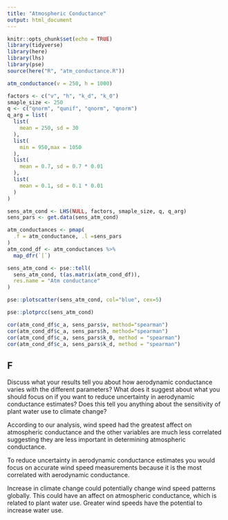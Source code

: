```yaml
---
title: "Atmospheric Conductance"
output: html_document
---
```


```r
knitr::opts_chunk$set(echo = TRUE)
library(tidyverse)
library(here)
library(lhs)
library(pse)
source(here("R", "atm_conductance.R"))
```

```r
atm_conductance(v = 250, h = 1000)
```

```r
factors <- c("v", "h", "k_d", "k_0")
smaple_size <- 250
q <- c("qnorm", "qunif", "qnorm", "qnorm")
q_arg = list(
  list(
    mean = 250, sd = 30
  ),
  list(
    min = 950,max = 1050
  ),
  list(
    mean = 0.7, sd = 0.7 * 0.01
  ),
  list(
    mean = 0.1, sd = 0.1 * 0.01
  )
)

sens_atm_cond <- LHS(NULL, factors, smaple_size, q, q_arg)
sens_pars <- get.data(sens_atm_cond)
```

```r
atm_conductances <- pmap(
  .f = atm_conductance, .l =sens_pars
)
atm_cond_df <- atm_conductances %>% 
  map_dfr(`[`)

sens_atm_cond <- pse::tell(
  sens_atm_cond, t(as.matrix(atm_cond_df)),
  res.name = "Atm conductance"
)
```
```r
pse::plotscatter(sens_atm_cond, col="blue", cex=5)
```

```r
pse::plotprcc(sens_atm_cond)
```

```r
cor(atm_cond_df$c_a, sens_pars$v, method="spearman")
cor(atm_cond_df$c_a, sens_pars$h, method="spearman")
cor(atm_cond_df$c_a, sens_pars$k_0, method = "spearman")
cor(atm_cond_df$c_a, sens_pars$k_d, method = "spearman")
```

## F  
Discuss what your results tell you about how aerodynamic conductance varies with the different parameters? What does it suggest about what you should focus on if you want to reduce uncertainty in aerodynamic conductance estimates? Does this tell you anything about the sensitivity of plant water use to climate change?

According to our analysis, wind speed had the greatest affect on atmospheric conductance and the other variables are much less correlated suggesting they are less important in determining atmospheric conductance. 

To reduce uncertainty in aerodynamic conductance estimates you would focus on accurate wind speed measurements because it is the most correlated with aerodynamic conductance.

Increase in climate change could potentially change wind speed patterns globally. This could have an affect on atmospheric conductance, which is related to plant water use. Greater wind speeds have the potential to increase water use. 
